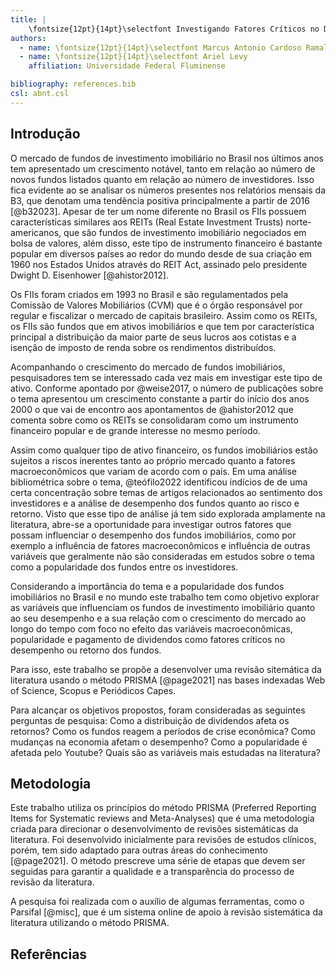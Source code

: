 ```yaml
---
title: |
    \fontsize{12pt}{14pt}\selectfont Investigando Fatores Críticos no Desempenho de Fundos de Investimento Imobiliário
authors:
  - name: \fontsize{12pt}{14pt}\selectfont Marcus Antonio Cardoso Ramalho
  - name: \fontsize{12pt}{14pt}\selectfont Ariel Levy
    affiliation: Universidade Federal Fluminense

bibliography: references.bib
csl: abnt.csl
---
```


\thispagestyle{fancy}

```{=tex}
\hypersetup{
    colorlinks=true,
    linkcolor=black,
    filecolor=black,      
    urlcolor=black,
    citecolor=black,
}
```
## Introdução

O mercado de fundos de investimento imobiliário no Brasil nos últimos anos tem apresentado um crescimento notável, tanto em relação ao número de novos fundos listados quanto em relação ao número de investidores. Isso fica evidente ao se analisar os números presentes nos relatórios mensais da B3, que denotam uma tendência positiva principalmente a partir de 2016 [@b32023]. Apesar de ter um nome diferente no Brasil os FIIs possuem características similares aos REITs (Real Estate Investment Trusts) norte-americanos, que são fundos de investimento imobiliário negociados em bolsa de valores, além disso, este tipo de instrumento financeiro é bastante popular em diversos países ao redor do mundo desde de sua criação em 1960 nos Estados Unidos através do REIT Act, assinado pelo presidente Dwight D. Eisenhower [@ahistor2012]. 

Os FIIs foram criados em 1993 no Brasil e são regulamentados pela Comissão de Valores Mobiliários (CVM) que é o órgão responsável por regular e fiscalizar o mercado de capitais brasileiro. Assim como os REITs, os FIIs são fundos que em ativos imobiliários e que tem por característica principal a distribuição da maior parte de seus lucros aos cotistas e a isenção de imposto de renda sobre os rendimentos distribuídos. 

Acompanhando o crescimento do mercado de fundos imobiliários, pesquisadores tem se interessado cada vez mais em investigar este tipo de ativo. Conforme apontado por @weise2017, o número de publicações sobre o tema apresentou um crescimento constante a partir do início dos anos 2000 o que vai de encontro aos apontamentos de @ahistor2012 que comenta sobre como os REITs se consolidaram como um instrumento financeiro popular e de grande interesse no mesmo período.

Assim como qualquer tipo de ativo financeiro, os fundos imobiliários estão sujeitos a riscos inerentes tanto ao próprio mercado quanto a fatores macroeconômicos que variam de acordo com o país. Em uma análise bibliométrica sobre o tema, @teófilo2022 identificou indícios de de uma certa concentração sobre temas de artigos relacionados ao sentimento dos investidores e a análise de desempenho dos fundos quanto ao risco e retorno. Visto que esse tipo de análise já tem sido explorada amplamente na literatura, abre-se a oportunidade para investigar outros fatores que possam influenciar o desempenho dos fundos imobiliários, como por exemplo a influência de fatores macroeconômicos e influência de outras variáveis que geralmente não são consideradas em estudos sobre o tema como a popularidade dos fundos entre os investidores. 

Considerando a importância do tema e a popularidade dos fundos imobiliários no Brasil e no mundo este trabalho tem como objetivo explorar as variáveis que influenciam os fundos de investimento imobiliário quanto ao seu desempenho e a sua relação com o crescimento do mercado ao longo do tempo com foco no efeito das variáveis macroeconômicas, popularidade e pagamento de dividendos como fatores críticos no desempenho ou retorno dos fundos.

Para isso, este trabalho se propõe a desenvolver uma revisão sitemática da literatura usando o método PRISMA [@page2021] nas bases indexadas Web of Science, Scopus e Periódicos Capes. 

Para alcançar os objetivos propostos, foram consideradas as seguintes perguntas de pesquisa: Como a distribuição de dividendos afeta os retornos? Como os fundos reagem a períodos de crise econômica? Como mudanças na economia afetam o desempenho? Como a popularidade é afetada pelo Youtube? Quais são as variáveis mais estudadas na literatura?

## Metodologia 

Este trabalho utiliza os princípios do método PRISMA (Preferred Reporting Items for Systematic reviews and Meta-Analyses) que é uma metodologia criada para direcionar o desenvolvimento de revisões sistemáticas da literatura. Foi desenvolvido inicialmente para revisões de estudos clínicos, porém, tem sido adaptado para outras áreas do conhecimento [@page2021]. O método prescreve uma série de etapas que devem ser seguidas para garantir a qualidade e a transparência do processo de revisão da literatura.

<!-- aqui elaborar mais a metodologia prisma considerando os passos do método para a esta pesquisa -->

A pesquisa foi realizada com o auxílio de algumas ferramentas, como o Parsifal [@misc], que é um sistema online de apoio à revisão sistemática da literatura utilizando o método PRISMA. 



## Referências